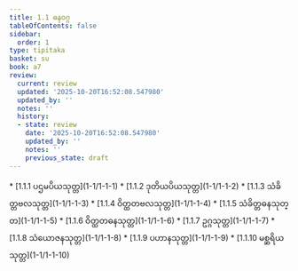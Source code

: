 ```yaml
---
title: 1.1 ဓနဝဂ္ဂ
tableOfContents: false
sidebar:
  order: 1
type: tipitaka
basket: su
book: a7
review:
  current: review
  updated: '2025-10-20T16:52:08.547980'
  updated_by: ''
  notes: ''
  history:
  - state: review
    date: '2025-10-20T16:52:08.547980'
    updated_by: ''
    notes: ''
    previous_state: draft
---
```



<DynamicBreadcrumb />


<ReviewStatus review={frontmatter.review} showDetails={true} />

<HypothesisAnnotation frontmatter={frontmatter} />



<TableOfContents book="a7" section="1.1">
* [1.1.1 ပဌမပိယသုတ္တ](1-1/1-1-1)
* [1.1.2 ဒုတိယပိယသုတ္တ](1-1/1-1-2)
* [1.1.3 သံခိတ္တဗလသုတ္တ](1-1/1-1-3)
* [1.1.4 ဝိတ္ထတဗလသုတ္တ](1-1/1-1-4)
* [1.1.5 သံခိတ္တဓနသုတ္တ](1-1/1-1-5)
* [1.1.6 ဝိတ္ထတဓနသုတ္တ](1-1/1-1-6)
* [1.1.7 ဥဂ္ဂသုတ္တ](1-1/1-1-7)
* [1.1.8 သံယောဇနသုတ္တ](1-1/1-1-8)
* [1.1.9 ပဟာနသုတ္တ](1-1/1-1-9)
* [1.1.10 မစ္ဆရိယသုတ္တ](1-1/1-1-10)
</TableOfContents>